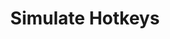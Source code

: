 ---
title: Simulate Hotkeys
description: An Kando item which simulates a keyboard shortcut.
banner:
  content: 🚧 This page is under construction! 🚧
---